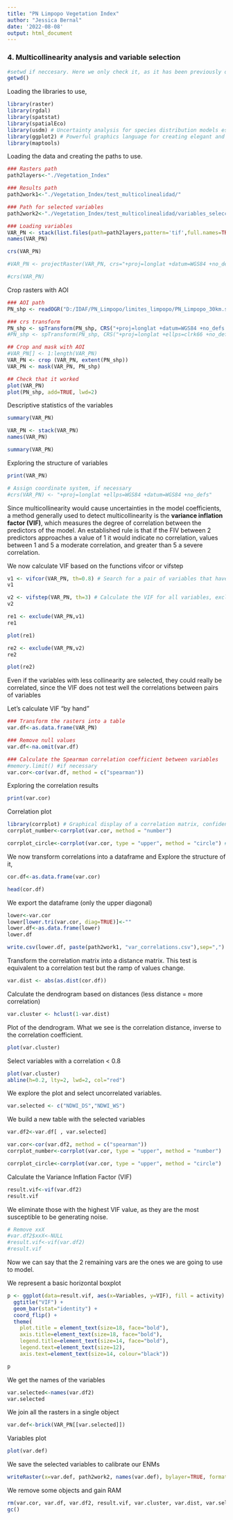 ```yaml
---
title: "PN Limpopo Vegetation Index"
author: "Jessica Bernal"
date: '2022-08-08'
output: html_document
---
```

### 4. Multicollinearity analysis and variable selection 

```r
#setwd if neccesary. Here we only check it, as it has been previously defined for the project
getwd()
```


Loading the libraries to use,

```r
library(raster)
library(rgdal)
library(spatstat)
library(spatialEco)
library(usdm) # Uncertainty analysis for species distribution models especies
library(ggplot2) # Powerful graphics language for creating elegant and complex plots
library(maptools)
```


Loading the data and creating the paths to use. 


```r
### Rasters path
path2layers<-"./Vegetation_Index"

### Results path 
path2work1<-"./Vegetation_Index/test_multicolinealidad/"

### Path for selected variables
path2work2<-"./Vegetation_Index/test_multicolinealidad/variables_seleccionadas/"

### Loading variables
VAR_PN <- stack(list.files(path=path2layers,pattern='tif',full.names=TRUE))
names(VAR_PN)
```

```r
crs(VAR_PN)
```

```r
#VAR_PN <- projectRaster(VAR_PN, crs="+proj=longlat +datum=WGS84 +no_defs +ellps=WGS84 +towgs84=0,0,0")
```

```r
#crs(VAR_PN)
```

Crop rasters with AOI

```r
### AOI path
PN_shp <- readOGR("D:/IDAF/PN_Limpopo/limites_limpopo/PN_Limpopo_30km.shp")

### crs transform
PN_shp <- spTransform(PN_shp, CRS("+proj=longlat +datum=WGS84 +no_defs +ellps=WGS84 +towgs84=0,0,0"))
#PN_shp <- spTransform(PN_shp, CRS("+proj=longlat +ellps=clrk66 +no_defs"))

## Crop and mask with AOI
#VAR_PN[] <- 1:length(VAR_PN)
VAR_PN <- crop (VAR_PN, extent(PN_shp))
VAR_PN <- mask(VAR_PN, PN_shp)

## Check that it worked
plot(VAR_PN)
plot(PN_shp, add=TRUE, lwd=2)


```


Descriptive statistics of the variables
```r
summary(VAR_PN)
```

```r
VAR_PN <- stack(VAR_PN)
names(VAR_PN)
```

```r
summary(VAR_PN)
```

Exploring the structure of variables
```r
print(VAR_PN)
```


```r
# Assign coordinate system, if necessary
#crs(VAR_PN) <- "+proj=longlat +ellps=WGS84 +datum=WGS84 +no_defs"
```



Since multicollinearity would cause uncertainties in the model coefficients, a method generally used to detect multicollinearity is the **variance inflation factor (VIF)**, which measures the degree of correlation between the predictors of the model. An established rule is that if the FIV between 2 predictors approaches a value of 1 it would indicate no correlation, values between 1 and 5 a moderate correlation, and greater than 5 a severe correlation.

We now calculate VIF based on the functions vifcor or vifstep

```r
v1 <- vifcor(VAR_PN, th=0.8) # Search for a pair of variables that have the maximum linear correlation (greater than th) and exclude one of them that has greater VIF. The procedure is repeated until there is no variable with a high correlation coefficient (greater than the threshold) with other variables.
v1
```



```r
v2 <- vifstep(VAR_PN, th=3) # Calculate the VIF for all variables, exclude one with the highest VIF (greater than the threshold), repeat the procedure until there are no variables left with VIF greater than th.
v2
```


```r
re1 <- exclude(VAR_PN,v1)
re1

plot(re1)
```



```r
re2 <- exclude(VAR_PN,v2)
re2

plot(re2)
```


Even if the variables with less collinearity are selected, they could really be correlated, since the VIF does not test well the correlations between pairs of variables

Let's calculate VIF "by hand"


```r
### Transform the rasters into a table
var.df<-as.data.frame(VAR_PN)

### Remove null values
var.df<-na.omit(var.df)

### Calculate the Spearman correlation coefficient between variables
#memory.limit() #if necessary
var.cor<-cor(var.df, method = c("spearman"))
```



Exploring the correlation results
```r
print(var.cor)
```

Correlation plot

```r
library(corrplot) # Graphical display of a correlation matrix, confidence interval
corrplot_number<-corrplot(var.cor, method = "number")
```


```r
corrplot_circle<-corrplot(var.cor, type = "upper", method = "circle") # More intuitive
```


We now transform correlations into a dataframe and Explore the structure of it,

```r

cor.df<-as.data.frame(var.cor)

head(cor.df)
```

We export the dataframe (only the upper diagonal)

```r
lower<-var.cor
lower[lower.tri(var.cor, diag=TRUE)]<-""
lower.df<-as.data.frame(lower)
lower.df

write.csv(lower.df, paste(path2work1, "var_correlations.csv"),sep=",")
```

Transform the correlation matrix into a distance matrix. This test is equivalent to a correlation test but the ramp of values change. 

```r
var.dist <- abs(as.dist(cor.df))
```



Calculate the dendrogram based on distances (less distance = more correlation)

```r
var.cluster <- hclust(1-var.dist)
```



Plot of the dendrogram. What we see is the correlation distance, inverse to the correlation coefficient. 

```r
plot(var.cluster)
```



Select variables with a correlation < 0.8

```r
plot(var.cluster)
abline(h=0.2, lty=2, lwd=2, col="red")
```


We explore the plot and select uncorrelated variables.

```r
var.selected <- c("NDWI_DS","NDWI_WS")
```


We build a new table with the selected variables

```r
var.df2<-var.df[ , var.selected]

var.cor<-cor(var.df2, method = c("spearman"))
corrplot_number<-corrplot(var.cor, type = "upper", method = "number")

```

```r
corrplot_circle<-corrplot(var.cor, type = "upper", method = "circle")
```


Calculate the Variance Inflation Factor (VIF)

```r
result.vif<-vif(var.df2)
result.vif
```


We eliminate those with the highest VIF value, as they are the most susceptible to be generating noise.

```r
# Remove xxX
#var.df2$xxX<-NULL
#result.vif<-vif(var.df2)
#result.vif
```



Now we can say that the 2 remaining vars are the ones we are going to use to model.

We represent a basic horizontal boxplot

```r
p <- ggplot(data=result.vif, aes(x=Variables, y=VIF), fill = activity) +
  ggtitle("VIF") +
  geom_bar(stat="identity") +
  coord_flip() +
  theme(
    plot.title = element_text(size=18, face="bold"),
    axis.title=element_text(size=18, face="bold"),
    legend.title=element_text(size=14, face="bold"),
    legend.text=element_text(size=12),
    axis.text=element_text(size=14, colour="black"))

p
```


We get the names of the variables

```r
var.selected<-names(var.df2)
var.selected
```


We join all the rasters in a single object

```r
var.def<-brick(VAR_PN[[var.selected]])
```



Variables plot

```r
plot(var.def)
```


We save the selected variables to calibrate our ENMs

```r
writeRaster(x=var.def, path2work2, names(var.def), bylayer=TRUE, format="ascii", overwrite=TRUE)
```


We remove some objects and gain RAM

```r
rm(var.cor, var.df, var.df2, result.vif, var.cluster, var.dist, var.selected)
gc()
```

